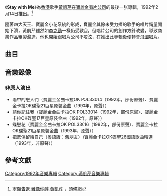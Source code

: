 {{noteTA
|G1=Music
}}
{{Infobox album
| name         = {{lang|en|Stay with Me}}
| type         = studio
| artist       = [[黃凱芹|黃凱芹]]
| cover        = 
| released     = {{Start date|1992|02|14}}
| format       = 
| recorded     = 1991年
| genre        = [[粵語流行音樂|粵語流行音樂]]
| length       = {{Duration|m=45|s=02}}
| label        = [[寶麗金_(香港)|寶麗金]]
| producer     = [[陳永明_(音樂人)|陳永明]]
| prev_title   = [[妳最喜歡的歌|妳最喜歡的歌]]
| prev_year    = 1991
| next_title   = [[傳聞_(黃凱芹專輯)|傳聞]]
| next_year    = 1992
}}

《'''Stay with Me'''》為[[香港|香港]]歌手[[黃凱芹|黃凱芹]]在[[寶麗金唱片公司|寶麗金唱片公司]]的最後一张專輯，1992年2月14日推出。<ref>[http://news.stheadline.com/figure/?id=435 寧願告退 難像你醉 黃凱芹] {{Wayback|url=http://news.stheadline.com/figure/?id=435 |date=20140808044742 }}，頭條網</ref>

隨著四大天王、寶麗金小花系統的形成，寶麗金其餘未受力捧的歌手的唱片銷量開始下滑，黃凱芹雖然如[[李克勤|李克勤]]一樣仍受歡迎，但唱片公司的創作方針改變，導致商業作品粗製濫造，他也開始跟唱片公司不咬弦，在推出此專輯後便轉會[[飛圖唱片|飛圖唱片]]。

==曲目==
{{tracklist
| headline = 
| total_length = 45:02

| all_producer = [[陳永明_(音樂人)|陳永明]]

| title1 = 今夜可否留低
| music1 = [[藤田千章|藤田千章]]
| lyrics1 = [[陳少琪|陳少琪]]
| arranger1 = Richard Yuen
| longnote1 = 改編自Sing Like Talking的《愛と言えるまで》
| length1 = 5:33

| title2 = 雨中的戀人們
| music2 = [[桑田佳佑|桑田佳佑]]
| lyrics2 = [[簡寧|簡寧]]
| arranger2 = Richard Yuen
| longnote2 = 改編自[[中村雅俊|中村雅俊]]的《恋人も濡れる街角》
| length2 = 4:16

| title3 = 請你記住我
| music3 = 黃凱芹
| lyrics3 = 黃凱芹
| arranger3 = [[盧東尼|盧東尼]]
| longnote3 = 
| length3 = 5:18

| title4 = 至愛難尋
| music4 = 盧東尼
| lyrics4 = [[向雪懷|向雪懷]]
| arranger4 = 盧東尼
| longnote4 = 
| length4 = 4:05

| title5 = 蝶戀花
| music5 = 黃凱芹
| lyrics5 = 黃凱芹
| arranger5 = [[蘇德華|蘇德華]]
| longnote5 = 
| length5 = 4:06

| title6 = 求雨
| music6 = 黃凱芹
| lyrics6 = 黃凱芹
| arranger6 = [[唐奕聰|唐奕聰]]
| longnote6 = 
| length6 = 4:22

| title7 = 解情還須繫情人
| music7 = [[呂曉棟|呂曉棟]]
| lyrics7 = 向雪懷
| arranger7 = 唐奕聰
| longnote7 = 改編自[[沈孟生|沈孟生]]的《說情容易忘情難》
| length7 = 4:23

| title8 = 離開便離開
| music8 = [[區新明|區新明]]
| lyrics8 = 黃凱芹
| arranger8 = 區新明
| longnote8 = 
| length8 = 4:03

| title9 = 情海
| music9 = 黃凱芹
| lyrics9 = 黃凱芹
| arranger9 = 盧東尼
| longnote9 = 
| length9 = 4:20

| title10 = 舊朋友
| music10 = [[陳昇|陳昇]]
| lyrics10 = [[潘偉源|潘偉源]]
| arranger10 = 蘇德華
| longnote10 = 改編自陳昇的《把悲傷留給自己》
| length10 = 5:16
}}

==音樂錄像==
===非原人演出===
*雨中的戀人們（寶麗金金曲卡拉OK POL33014（1992年，部份原聲）、寶麗金卡拉OK碟聖21巨星原裝金曲（1993年，原聲））
*請你記住我（寶麗金金曲卡拉OK POL33014（1992年，部份原聲）、寶麗金卡拉OK碟聖17巨星原裝金曲（1992年，原聲））
*蝶戀花（寶麗金金曲卡拉OK POL33016（1992年，部份原聲）、寶麗金卡拉OK碟聖21巨星原裝金曲（1993年，原聲））
*把悲傷留給自己（粵語版：舊朋友）（寶麗金卡拉OK碟聖26國語歌曲精選（1993年，非原聲））

== 參考文獻 ==
{{Reflist}}

[[Category:1992年音樂專輯|Category:1992年音樂專輯]]
[[Category:黃凱芹音樂專輯|Category:黃凱芹音樂專輯]]
